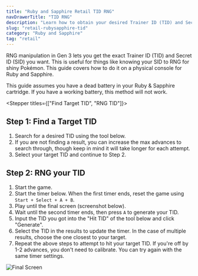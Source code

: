 ```yaml
---
title: "Ruby and Sapphire Retail TID RNG"
navDrawerTitle: "TID RNG"
description: "Learn how to obtain your desired Trainer ID (TID) and Secret ID (SID) combo in Ruby and Sapphire."
slug: "retail-rubysapphire-tid"
category: "Ruby and Sapphire"
tag: "retail"
---
```


RNG manipulation in Gen 3 lets you get the exact Trainer ID (TID) and Secret ID (SID) you want. This is useful for things like knowing your SID to RNG for shiny Pokémon. This guide covers how to do it on a physical console for Ruby and Sapphire.

This guide assumes you have a dead battery in your Ruby
& Sapphire cartridge. If you have a working battery, this method will not work.

<Stepper titles={["Find Target TID", "RNG TID"]}>

<Step step={0}>

## Step 1: Find a Target TID

1. Search for a desired TID using the tool below.
2. If you are not finding a result, you can increase the max advances to search
   through, though keep in mind it will take longer for each attempt.
3. Select your target TID and continue to Step 2.

<RsTidSidGenerator />

</Step>

<Step step={1}>

## Step 2: RNG your TID

1. Start the game.
2. Start the timer below. When the first timer ends, reset the game using `Start + Select + A + B`.
3. Play until the final screen (screenshot below).
4. Wait until the second timer ends, then press `A` to generate your TID.
5. Input the TID you got into the "Hit TID" of the tool below and click "Generate".
6. Select the TID in the results to update the timer. In the case of multiple results, choose the one closest to your target.
7. Repeat the above steps to attempt to hit your target TID. If you're off by 1-2 advances, you don't need to calibrate. You can try again with the same timer settings.

![Final Screen](/images/Ruby-Sapphire/TID/RubyTIDFinalScreen.png)

<RsTidTimer />

<RsTidSearcher />

</Step>

</Stepper>
